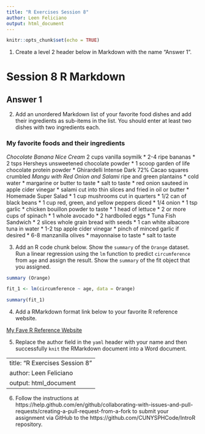 ```yaml
---
title: "R Exercises Session 8"
author: Leen Feliciano
output: html_document
---
```


```r
knitr::opts_chunk$set(echo = TRUE)
```

1. Create a level 2 header below in Markdown with the name "Answer 1".

# Session 8 R Markdown
## Answer 1

2. Add an unordered Markdown list of your favorite food dishes and
add their ingredients as sub-items in the list. You should enter at least two
dishes with two ingredients each.

### My favorite foods and their ingredients
*Chocolate Banana Nice Cream
  * 2 cups vanilla soymilk
  * 2-4 ripe bananas
  * 2 tsps Hersheys unsweetened chocolate powder
  * 1 scoop garden of life chocolate protein powder
  * Ghirardelli Intense Dark 72% Cacao squares crumbled
*Mangu with Red Onion and Salami
  * ripe and green plantains
  * cold water
  * margarine or butter to taste
  * salt to taste
  * red onion sauteed in apple cider vinegar
  * salami cut into thin slices and fried in oil or butter
* Homemade Super Salad
  * 1 cup mushrooms cut in quarters
  * 1/2 can of black beans
  * 1 cup red, green, and yellow peppers diced 
  * 1/4 onion
  * 1 tsp garlic
  * chicken bouillon powder to taste
  * 1 head of lettuce
  * 2 or more cups of spinach
  * 1 whole avocado 
  * 2 hardboiled eggs
* Tuna Fish Sandwich
  * 2 slices whole grain bread with seeds
  * 1 can white albacore tuna in water
  * 1-2 tsp apple cider vinegar
  * pinch of minced garlic if desired
  * 6-8 manzanilla olives
  * mayonnaise to taste
  * salt to taste

3. Add an R code chunk below. Show the `summary` of the `Orange` dataset. Run a
linear regression using the `lm` function to predict `circumference` from `age`
and assign the result. Show the `summary` of the fit object that you assigned. 

```r
summary (Orange)

fit_1 <- lm(circumference ~ age, data = Orange)

summary(fit_1)

```


4. Add a RMarkdown format link below to your favorite R reference website.

[My Fave R Reference Website](https://github.com/CUNYSPHCode/IntroR)

5. Replace the author field in the `yaml` header with your name and then
successfully `knit` the RMarkdown document into a Word document.

---
title: "R Exercises Session 8"
author: Leen Feliciano
output: html_document
---


6. Follow the instructions at https://help.github.com/en/github/collaborating-with-issues-and-pull-requests/creating-a-pull-request-from-a-fork
to submit your assignment via GitHub to the https://github.com/CUNYSPHCode/IntroR repository.



